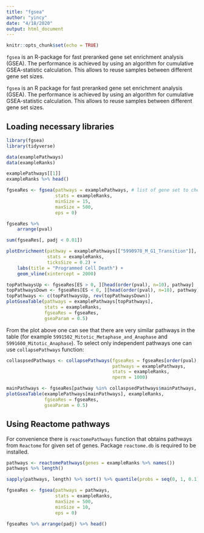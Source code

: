 ```yaml
---
title: "fgsea"
author: "yincy"
date: "4/18/2020"
output: html_document
---
```


```r
knitr::opts_chunk$set(echo = TRUE)
```


`fgsea` is an R-package for fast preranked gene set enrichment analysis (GSEA). The performance is achieved by using an algorithm for cumulative GSEA-statistic calculation. This allows to reuse samples between different gene set sizes.  


`fgsea` is an R package for fast preranked gene set enrichment analysis (GSEA). The performance is achieved by using an algorithm for cumulative GSEA-statistic calculation. This allows to reuse samples between different gene set sizes.  

## Loading necessary libraries  
```r
library(fgsea)
library(tidyverse)

data(examplePathways)
data(exampleRanks)
```

```r
examplePathways[[1]]
exampleRanks %>% head()
```

```r
fgseaRes <- fgsea(pathways = examplePathways, # list of gene set to check 
                  stats = exampleRanks, 
                  minSize = 15, 
                  maxSize = 500, 
                  eps = 0)
```

```r
fgseaRes %>% 
    arrange(pval)
```

```r
sum(fgseaRes[, padj < 0.01])
```

```r
plotEnrichment(pathway = examplePathways[["5990978_M_G1_Transition"]], 
               stats = exampleRanks, 
               ticksSize = 0.2) +
    labs(title = "Programmed Cell Death") +
    geom_vline(xintercept = 2000)
```

```r
topPathwaysUp <- fgseaRes[ES > 0, ][head(order(pval), n=10), pathway]
topPathwaysDown <- fgseaRes[ES < 0, ][head(order(pval), n=10), pathway]
topPathways <- c(topPathwaysUp, rev(topPathwaysDown))
plotGseaTable(pathways = examplePathways[topPathways], 
              stats = exampleRanks, 
              fgseaRes = fgseaRes,
              gseaParam = 0.5)
```

From the plot above one can see that there are very similar pathways in the table (for example `5991502_Mitotic_Metaphase_and_Anaphase` and `5991600_Mitotic_Anaphase`). To select only independent pathways one can use `collapsePathways` function:  
```r
collaspsedPathways <- collapsePathways(fgseaRes = fgseaRes[order(pval), ][padj < 0.01, ], 
                                       pathways = examplePathways, 
                                       stats = exampleRanks, 
                                       nperm = 1000)

mainPathways <- fgseaRes[pathway %in% collaspsedPathways$mainPathways, ][order(-NES), pathway]
plotGseaTable(examplePathways[mainPathways], exampleRanks, 
              fgseaRes = fgseaRes, 
              gseaParam = 0.5)
```


## Using Reactome pathways  
For convenience there is `reactomePathways` function that obtains pathways from `Reactome` for given set of genes. Package `reactome.db` is required to be installed.  

```r
pathways <- reactomePathways(genes = exampleRanks %>% names())
pathways %>% length()

sapply(pathways, length) %>% sort() %>% quantile(probs = seq(0, 1, 0.1))

fgseaRes <- fgsea(pathways = pathways, 
                  stats = exampleRanks,
                  maxSize = 500, 
                  minSize = 10, 
                  eps = 0)

fgseaRes %>% arrange(padj) %>% head()
```




